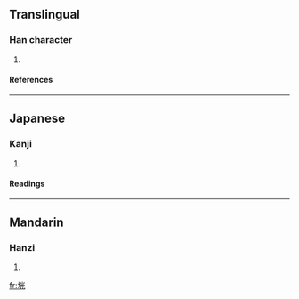 ==Translingual==
===Han character===
{{Han char|rn=32|rad=土|as=06|sn=9|four=4911<sub>1</sub>|canj=土火一山 (GFMU)}}
# {{defn|Han}}
====References====
{{Han ref|kx=0228.050|dkj=05045|dj=0464.040|hdz=10439.020|uh=5799|ud=22425|bh=CE5B|bd=52827}}
----
==Japanese==
===Kanji===
{{ja-kanji|grade=|rs=土06}}
# {{defn|Japanese}} 
====Readings====
{{ja-readings|on=[[くう]] (kū)|kun=[[ちまた]] (chimata)}}
----
==Mandarin==
===Hanzi===
{{cmn-hanzi|pin=[[guāng]] ([[guang1]])|wg=kuang<sup>1</sup>}}
# {{defn|Mandarin}}

[[fr:垙]]